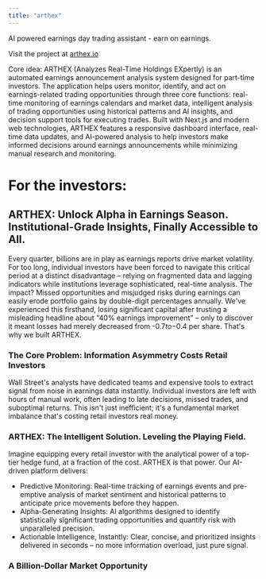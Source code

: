 ```yaml
---
title: "arthex"
---
```


AI powered earnings day trading assistant - earn on earnings.

Visit the project at [arthex.io](https://arthex.io/)

Core idea:
ARTHEX (Analyzes Real-Time Holdings EXpertly) is an automated earnings announcement analysis system designed for part-time investors. The application helps users monitor, identify, and act on earnings-related trading opportunities through three core functions: real-time monitoring of earnings calendars and market data, intelligent analysis of trading opportunities using historical patterns and AI insights, and decision support tools for executing trades. Built with Next.js and modern web technologies, ARTHEX features a responsive dashboard interface, real-time data updates, and AI-powered analysis to help investors make informed decisions around earnings announcements while minimizing manual research and monitoring.

# For the investors:

## ARTHEX: Unlock Alpha in Earnings Season. Institutional-Grade Insights, Finally Accessible to All.

Every quarter, billions are in play as earnings reports drive market volatility. For too long, individual investors have been forced to navigate this critical period at a distinct disadvantage – relying on fragmented data and lagging indicators while institutions leverage sophisticated, real-time analysis. The impact? Missed opportunities and misjudged risks during earnings can easily erode portfolio gains by double-digit percentages annually. We've experienced this firsthand, losing significant capital after trusting a misleading headline about "40% earnings improvement" – only to discover it meant losses had merely decreased from -$0.7 to -$0.4 per share.
That's why we built ARTHEX.

### The Core Problem: Information Asymmetry Costs Retail Investors
Wall Street's analysts have dedicated teams and expensive tools to extract signal from noise in earnings data instantly. Individual investors are left with hours of manual work, often leading to late decisions, missed trades, and suboptimal returns. This isn't just inefficient; it's a fundamental market imbalance that's costing retail investors real money.

### ARTHEX: The Intelligent Solution. Leveling the Playing Field.

Imagine equipping every retail investor with the analytical power of a top-tier hedge fund, at a fraction of the cost. ARTHEX is that power. Our AI-driven platform delivers:
- Predictive Monitoring: Real-time tracking of earnings events and pre-emptive analysis of market sentiment and historical patterns to anticipate price movements before they happen.
- Alpha-Generating Insights: AI algorithms designed to identify statistically significant trading opportunities and quantify risk with unparalleled precision.
- Actionable Intelligence, Instantly: Clear, concise, and prioritized insights delivered in seconds – no more information overload, just pure signal.

### A Billion-Dollar Market Opportunity
